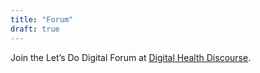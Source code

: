 ```yaml
---
title: "Forum"
draft: true
---
```


Join the Let's Do Digital Forum at [Digital Health Discourse](https://discourse.digitalhealth.net/g/lets-do-digital).